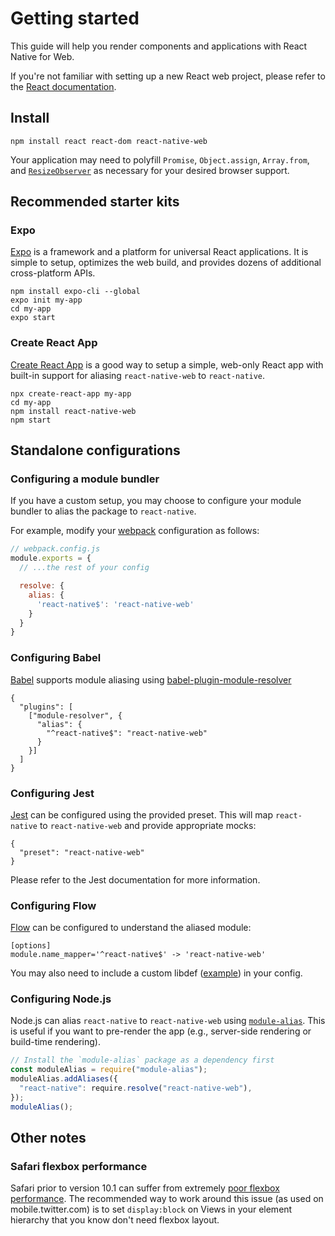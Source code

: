 
<Meta title="Overview|Getting started" />

# Getting started

This guide will help you render components and applications with React Native
for Web.

If you're not familiar with setting up a new React web project, please refer to
the [React documentation](https://reactjs.org/).

## Install

```
npm install react react-dom react-native-web
```

Your application may need to polyfill `Promise`, `Object.assign`, `Array.from`,
and [`ResizeObserver`](https://github.com/que-etc/resize-observer-polyfill) as
necessary for your desired browser support.

## Recommended starter kits

### Expo

[Expo](https://expo.io) is a framework and a platform for universal React
applications. It is simple to setup, optimizes the web build, and provides
dozens of additional cross-platform APIs.

```
npm install expo-cli --global
expo init my-app
cd my-app
expo start
```

### Create React App

[Create React App](https://github.com/facebook/create-react-app) is a good way
to setup a simple, web-only React app with built-in support for aliasing
`react-native-web` to `react-native`.

```
npx create-react-app my-app
cd my-app
npm install react-native-web
npm start
```

## Standalone configurations

### Configuring a module bundler

If you have a custom setup, you may choose to configure your module bundler to
alias the package to `react-native`.

For example, modify your [webpack](https://github.com/webpack/webpack)
configuration as follows:

```js
// webpack.config.js
module.exports = {
  // ...the rest of your config

  resolve: {
    alias: {
      'react-native$': 'react-native-web'
    }
  }
}
```

### Configuring Babel

[Babel](https://babeljs.io/) supports module aliasing using
[babel-plugin-module-resolver](https://www.npmjs.com/package/babel-plugin-module-resolver)

```
{
  "plugins": [
    ["module-resolver", {
      "alias": {
        "^react-native$": "react-native-web"
      }
    }]
  ]
}
```

### Configuring Jest

[Jest](https://facebook.github.io/jest/) can be configured using the provided
preset. This will map `react-native` to `react-native-web` and provide
appropriate mocks:

```
{
  "preset": "react-native-web"
}
```

Please refer to the Jest documentation for more information.

### Configuring Flow

[Flow](https://flow.org) can be configured to understand the aliased module:

```
[options]
module.name_mapper='^react-native$' -> 'react-native-web'
```

You may also need to include a custom libdef
([example](https://gist.github.com/paularmstrong/f60b40d16fc83e1e8e532d483336f9bb))
in your config.

### Configuring Node.js

Node.js can alias `react-native` to `react-native-web` using
[`module-alias`](https://www.npmjs.com/package/module-alias). This is useful if
you want to pre-render the app (e.g., server-side rendering or build-time
rendering).

```js
// Install the `module-alias` package as a dependency first
const moduleAlias = require("module-alias");
moduleAlias.addAliases({
  "react-native": require.resolve("react-native-web"),
});
moduleAlias();
```

## Other notes

### Safari flexbox performance

Safari prior to version 10.1 can suffer from extremely [poor flexbox
performance](https://bugs.webkit.org/show_bug.cgi?id=150445). The recommended
way to work around this issue (as used on mobile.twitter.com) is to set
`display:block` on Views in your element hierarchy that you know don't need
flexbox layout.

